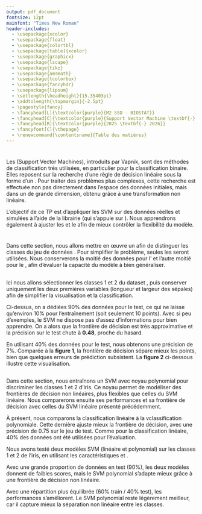 ```yaml
---
output: pdf_document
fontsize: 12pt
mainfont: "Times New Roman"
header-includes:
  - \usepackage{xcolor}
  - \usepackage{float}
  - \usepackage{colortbl}
  - \usepackage[table]{xcolor}
  - \usepackage{graphicx}
  - \usepackage{lscape}
  - \usepackage{tikz}
  - \usepackage{amsmath}
  - \usepackage{tcolorbox}
  - \usepackage{fancyhdr}
  - \usepackage{lipsum}
  - \setlength{\headheight}{15.35403pt}
  - \addtolength{\topmargin}{-2.5pt}
  - \pagestyle{fancy}
  - \fancyhead[L]{\textcolor{purple}{M2 SSD - BIOSTAT}}
  - \fancyhead[C]{\textcolor{purple}{Support Vector Machine \textbf{-} HAX907X}}
  - \fancyhead[R]{\textcolor{purple}{2025 \textbf{-} 2026}}
  - \fancyfoot[C]{\thepage}
  - \renewcommand{\contentsname}{Table des matières}
---
```


\begin{titlepage}
\definecolor{umcolor}{RGB}{85, 37, 130}

\begin{center}

% Logo en haut
\includegraphics[width=0.3\linewidth]{vis/logo/logo_m.png}\\[1.5cm]

% Université et département
{\Large \textsc{Université de Montpellier}}\\[0.2cm]
{\large Département de Mathématiques Appliquées}\\[1.5cm]

% Encadré du titre
\tcbset{colback=blue!20, colframe=red, width=\textwidth, arc=3mm, boxrule=0.8mm}
\begin{tcolorbox}
    \centering
    {\huge \bfseries TP3 : Support Vector Machine}\\[0.3cm]
    {\large \textit{Apprentissage Statistique — HAX907X}}
\end{tcolorbox}

\vfill

% Auteur
\begin{flushright}
    \textbf{Réalisé par :}\\
    ATTOUMANI Ibrahim
\end{flushright}

\vfill

% Bas de page
\includegraphics[width=0.25\linewidth]{vis/logo/ssd.png}\\[0.3cm]
{\Large Année Universitaire 2025 -- 2026}

\end{center}
\end{titlepage}

\thispagestyle{empty}
\definecolor{navy}{RGB}{11, 11, 69}
\definecolor{picker}{RGB}{235, 153, 30}

\newpage
\thispagestyle{empty}
\tableofcontents
\newpage

# \textcolor{red}{1. Introduction}

Les \textbf{SVM} (Support Vector Machines), introduits par Vapnik, sont des méthodes de classification très utilisées, en particulier pour la classification binaire. Elles reposent sur la recherche d’une règle de décision linéaire sous la forme d’un \textbf{hyperplan séparateur}. Pour traiter des problèmes plus complexes, cette recherche est effectuée non pas directement dans l’espace des données initiales, mais dans un \textbf{espace de caractéristiques} de grande dimension, obtenu grâce à une transformation non linéaire.

L’objectif de ce TP est d’appliquer les SVM sur des données réelles et simulées à l’aide de la librairie \texttt{scikit-learn} (qui s’appuie sur \texttt{libsvm}). Nous apprendrons également à ajuster les \textbf{hyperparamètres} et le \textbf{choix du noyau} afin de mieux contrôler la flexibilité du modèle.
\newpage


# \textcolor{red}{2. Classification sur les donnée Iris}

Dans cette section, nous allons mettre en œuvre un \textbf{SVM linéaire} afin de distinguer les classes \textbf{1 et 2} du jeu de données \textit{iris}. 
Pour simplifier le problème, seules les \textbf{deux premières variables} seront utilisées. 
Nous conserverons la moitié des données pour l'\textbf{apprentissage} et l'autre moitié pour le \textbf{test}, afin d'évaluer la capacité du modèle à bien généraliser.

## \textcolor{blue}{2.1. SVM linéaire : discrimination entre les classes 1 et 2 d’Iris}

Ici nous allons sélectionner les classes 1 et 2 du dataset \textit{iris}, puis conserver uniquement les deux premières variables (longueur et largeur des sépales) afin de simplifier la visualisation et la classification.


\begin{figure}[H]
    \centering
    \includegraphics[width=0.8\textwidth]{vis/classif_90test_10train.png}
    \caption{SVM linéaire avec 90\% des données réservées au test}
    \label{fig:svm_iris_90test_10train}
\end{figure}


Ci-dessus, on a dédiées 90\% des données pour le test, ce qui ne laisse qu'environ 10\% pour l'entraînement (soit seulement 10 points). 
Avec si peu d'exemples, le SVM ne dispose pas d'assez d'informations pour bien apprendre. On a alors que la frontière de décision est très approximative et la précision sur le test chute à **0.48**, proche du hasard.


En utilisant 40\% des données pour le test, nous obtenons une précision de 7\%. Comparée à la **figure 1**, la frontière de décision sépare mieux les points, bien que quelques erreurs de prédiction subsistent. La **figure 2** ci-dessous illustre cette visualisation.


\begin{figure}[H]
    \centering
    \includegraphics[width=0.65\textwidth]{vis/classif_40test_60train.png}
    \caption{SVM linéaire avec 40\% des données réservées au test}
    \label{fig:svm_iris_40test_60train}
\end{figure}


## \textcolor{blue}{2.1. SVM polynomial : discrimination entre les classes 1 et 2 d’Iris}

Dans cette section, nous entraînons un SVM avec noyau polynomial pour discriminer les classes 1 et 2 d’Iris. Ce noyau permet de modéliser des frontières de décision non linéaires, plus flexibles que celles du SVM linéaire.  Nous comparerons ensuite ses performances et sa frontière de décision avec celles du SVM linéaire présenté précédemment.


\begin{figure}[H]
    \centering
    \includegraphics[width=0.65\textwidth]{vis/classif_poly_40test_60train.png}
    \caption{SVM polynomial avec 40\% des données réservées au test}
    \label{fig:svm_poly_iris_40test_60train}
\end{figure}

À présent, nous comparons la classification linéaire à la vclassification polynomiale. 
Cette dernière ajuste mieux la frontière de décision, avec une précision de 0.75 sur le jeu de test. 
Comme pour la classification linéaire, 40\% des données ont été utilisées pour l’évaluation.

\begin{figure}[H]
    \centering
    \includegraphics[width=0.65\textwidth]{vis/classif_poly_90test_10train.png}
    \caption{SVM polynomial avec 90\% des données réservées au test}
    \label{fig:svm_poly_iris_90test_10train}
\end{figure}

Nous avons testé deux modèles SVM (linéaire et polynomial) sur les classes 1 et 2 de l’iris, en utilisant les caractéristiques \textit{sepal length} et \textit{sepal width}.  

Avec une grande proportion de données en test (90\%), les deux modèles donnent de faibles scores, mais le SVM polynomial s’adapte mieux grâce à une frontière de décision non linéaire.  

Avec une répartition plus équilibrée (60\% train / 40\% test), les performances s’améliorent. Le SVM polynomial reste légèrement meilleur, car il capture mieux la séparation non linéaire entre les classes.  


\newpage
# \textcolor{red}{Annexe}



\begin{thebibliography}{9}

\bibitem{scikit-learn}
scikit-learn developers.  
\textit{Support Vector Machines — scikit-learn documentation}.  
\url{http://scikit-learn.org/stable/modules/svm.html}.  
Consulté le 24 septembre 2025.

\bibitem{wiki-en}
Wikipedia.  
\textit{Support vector machine}.  
\url{http://en.wikipedia.org/wiki/Support_vector_machine}.  
Consulté le 24 septembre 2025.

\bibitem{wiki-fr}
Wikipédia.  
\textit{Machine à vecteurs de support}.  
\url{http://fr.wikipedia.org/wiki/Machine_%C3%A0_vecteurs_de_support}.  
Consulté le 24 septembre 2025.

\end{thebibliography}